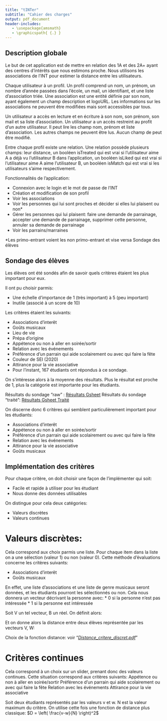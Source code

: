 ```yaml
--- 
title: "tINTer"
subtitle: "Cahier des charges"
output: pdf_document 
header-includes:
   - \usepackage{amsmath}
   - \graphicspath{ {.} }
---
```

\setlength{\abovedisplayskip}{-5pt}
\setlength{\belowdisplayskip}{10pt}
\setlength{\abovedisplayshortskip}{0pt}
\setlength{\belowdisplayshortskip}{0pt}

Description globale
-------------------

Le but de cet application est de mettre en relation des 1A et des 2A+ ayant des centres d'intérêts que nous estimons proche.
Nous utilisons les associations de l’INT pour estimer la distance entre les utilisateurs.


Chaque utilisateur à un profil.
Un profil comprend un nom, un prénom, un nombre d’année passées dans l’école, un mail, un identifiant, et une liste d’association triée.
Une association est une entité définie par son nom, ayant également un champ description et logoURL. Les informations sur les associations ne peuvent être modifiées mais sont accessibles par tous.

Un utilisateur a accès en lecture et en écriture à son nom, son prénom, son mail et sa liste d’association.
Un utilisateur a un accès restreint au profit d’un autre utilisateur. Il peut lire les champ nom, prénom et liste d’association. Les autres champs ne peuvent être lus. Aucun champ de peut être modifié.

Entre chaque profil existe une relation. 
Une relation possède plusieurs champs: leur distance, un booléen isTreated qui est vrai si l’utilisateur aime A a déjà vu l’utilisateur B dans l’application, un booléen isLiked qui est vrai si l’utilisateur aime A aime l’utilisateur B, un booléen isMatch qui est vrai si les utilisateurs s’aime respectivement.

Fonctionnalités de l’application:

* Connexion avec le login et le mot de passe de l’INT
* Création et modification de son profil
* Voir les associations
* Voir les personnes qui lui sont proches et décider si elles lui plaisent ou non*
* Gérer les personnes qui lui plaisent: faire une demande de parrainage, accepter une demande de parrainage, supprimer cette personne, annuler sa demande de parrainage
* Voir les parrains/marraines


*Les primo-entrant voient les non primo-entrant et vise versa
Sondage des élèves

\pagebreak

Sondage des élèves
------------------

Les élèves ont été sondés afin de savoir quels critères étaient les plus important pour eux.

Il ont pu choisir parmis:

* Une échelle d’importance de 1 (très important) à 5 (peu important) 
* Inutile (associé à un score de 10)

Les critères étaient les suivants:

* Associations d'interêt
* Goûts musicaux
* Lieu de vie
* Prépa d'origine
* Appétence ou non à aller en soirée/sortir
* Relation avec les événements
* Préférence d'un parrain qui aide scolairement ou avec qui faire la fête
* Couleur de SEI (2020)
* Attirance pour la vie associative
* Pour l’instant, 167 étudiants ont répondus à ce sondage. 

On s’intéresse alors à la moyenne des résultats. Plus le résultat est proche de 1, plus la catégorie est importante pour les étudiants.

Résultats du sondage “raw” : [Résultats Gsheet](https://docs.google.com/forms/d/1aWPi4nKY_tGc7IawBvqqoYyCzAbqIDzCa3jdBokr6cA/edit#responses) \newline
Résultats du sondage “traité”: [Résultats Gsheet Traité](https://docs.google.com/spreadsheets/d/1HpurMUUlV_KsP561ObW4qF1djskfsxWDlW2lZH0AjeM/edit#gid=38215090)

On discerne donc 6 critères qui semblent particulièrement important pour les étudiants:

* Associations d'interêt
* Appétence ou non à aller en soirée/sortir
* Préférence d'un parrain qui aide scolairement ou avec qui faire la fête
* Relation avec les événements
* Attirance pour la vie associative
* Goûts musicaux


\pagebreak

Implémentation des critères
---------------------------

Pour chaque critère, on doit choisir une façon de l’implémenter qui soit:

* Facile et rapide à utiliser pour les étudiant
* Nous donne des données utilisables

On distingue pour cela deux catégories: 

* Valeurs discrètes
* Valeurs continues


# Valeurs discrètes:


Cela correspond aux choix parmis une liste. Pour chaque item dans la liste on a une sélection (valeur 1) ou non (valeur 0).
Cette méthode d’évaluations concerne les critères suivants:

* Associations d'interêt
* Goûts musicaux

En effet, une liste d’associations et une liste de genre musicaux seront données, et les étudiants pourront les sélectionnés ou non.
Cela nous donnera un vecteur décrivant la personne avec:
* 0 si la personne n’est pas intéressée
* 1 si la personne est intéressée


Soit V un tel vecteur, B un réel.
On définit alors:
\begin{align*}
\begin{array}[t]{lccl}
D_{P} : & \mathbb{R}^2 & \longrightarrow & \mathbb{R} \\
    & (x,y) & \longmapsto & P* \left[1-0.5(x+y)+\frac{1}{P-0.5}*(x-y)^2 \right] 
\end{array} 
\end{align*}

Et on donne alors la distance entre deux élèves représentée par les vecteurs V, W:

\begin{align*}
D = \sum\limits_{i}^{}\frac{f(Vi, Wi)}{len(V)}
\end{align*}

Choix de la fonction distance: voir "[_Distance_critere_discret.pdf_](Distance_critere_discret.pdf)"


# Critères continues

Cela correspond à un choix sur un slider, prenant donc des valeurs continues.
Cette situation correspond aux critères suivants:
Appétence ou non à aller en soirée/sortir
Préférence d'un parrain qui aide scolairement ou avec qui faire la fête
Relation avec les événements
Attirance pour la vie associative

Soit deux étudiants représentés par les valeurs v et w. N est la valeur maximum du critère.
On utilise cette fois une fonction de distance plus classique:
$D = \left( \frac{v-w}{N} \right)^2$

